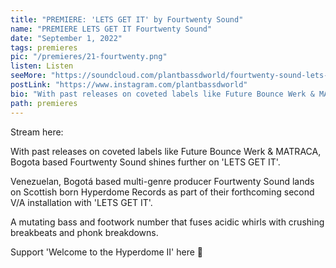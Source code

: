 ---
title: "PREMIERE: 'LETS GET IT' by Fourtwenty Sound"
name: "PREMIERE LETS GET IT Fourtwenty Sound"
date: "September 1, 2022"
tags: premieres
pic: "/premieres/21-fourtwenty.png"
listen: Listen
seeMore: "https://soundcloud.com/plantbassdworld/fourtwenty-sound-lets-get-it"
postLink: "https://www.instagram.com/plantbassdworld"
bio: "With past releases on coveted labels like Future Bounce Werk & MATRACA, Bogota based Fourtwenty Sound shines further on 'LETS GET IT'"
path: premieres
---

<Picture src="/premieres/21-cover.jpg" alt="Fourtwenty Sound Cover Pic" size={1200} />

Stream here: <HoverLink url="soundcloud.com/plantbassdworld/fourtwenty-sound-lets-get-it" name="LETS GET IT by Fourtwenty Sound" external />

With past releases on coveted labels like Future Bounce Werk & MATRACA, Bogota based Fourtwenty Sound shines further on 'LETS GET IT'.

Venezuelan, Bogotá based multi-genre producer Fourtwenty Sound lands on Scottish born Hyperdome Records as part of their forthcoming second V/A installation with 'LETS GET IT'.

A mutating bass and footwork number that fuses acidic whirls with crushing breakbeats and phonk breakdowns.

Support 'Welcome to the Hyperdome II' here 🌱 <HoverLink url="hyperdomerecords.bandcamp.com/album/hyprecs-010-welcome-to-the-hyperdome-ii" external />
